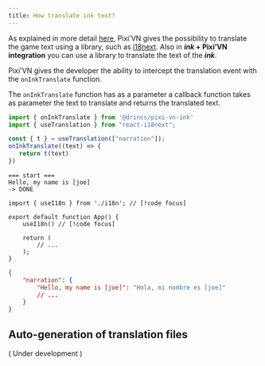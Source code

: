 ```yaml
---
title: How translate ink text?
---
```


As explained in more detail [here](/start/translate), Pixi’VN gives the possibility to translate the game text using a library, such as [i18next](https://www.i18next.com/). Also in **_ink_ + Pixi’VN integration** you can use a library to translate the text of the **_ink_**.

Pixi'VN gives the developer the ability to intercept the translation event with the `onInkTranslate` function.

The `onInkTranslate` function has as a parameter a callback function takes as parameter the text to translate and returns the translated text.

```ts tab="index.ts"
import { onInkTranslate } from '@drincs/pixi-vn-ink'
import { useTranslation } from "react-i18next";

const { t } = useTranslation(["narration"]);
onInkTranslate((text) => {
   return t(text)
})
```

```ink tab="ink/start.ink"
=== start ===
Hello, my name is [joe]
-> DONE
```

```tsx tab="App.tsx"
import { useI18n } from './i18n'; // [!code focus]

export default function App() {
    useI18n() // [!code focus]

    return (
        // ...
    );
}
```

```json tab="locales/strings_es.json"
{
    "narration": {
        "Hello, my name is [joe]": "Hola, mi nombre es [joe]"
        // ...
    }
}
```

<Sandbox
  template="7pg6dy"
  entry="/src/ink/start.ink"
/>

## Auto-generation of translation files

( Under development )
